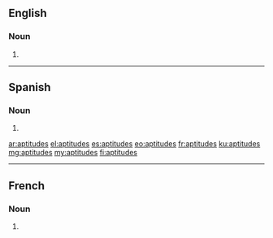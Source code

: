 ==English==

===Noun===
{{head|en|noun plural form}}

# {{plural of|aptitude|lang=en}}

----

==Spanish==

===Noun===
{{head|es|noun plural form}}

# {{plural of|aptitud|lang=es}}

[[ar:aptitudes]]
[[el:aptitudes]]
[[es:aptitudes]]
[[eo:aptitudes]]
[[fr:aptitudes]]
[[ku:aptitudes]]
[[mg:aptitudes]]
[[my:aptitudes]]
[[fi:aptitudes]]

----
==French==

===Noun===
{{head|fr|noun plural form|g=f}}

# {{plural of|aptitude|lang=fr}}
{{rfc-auto}}